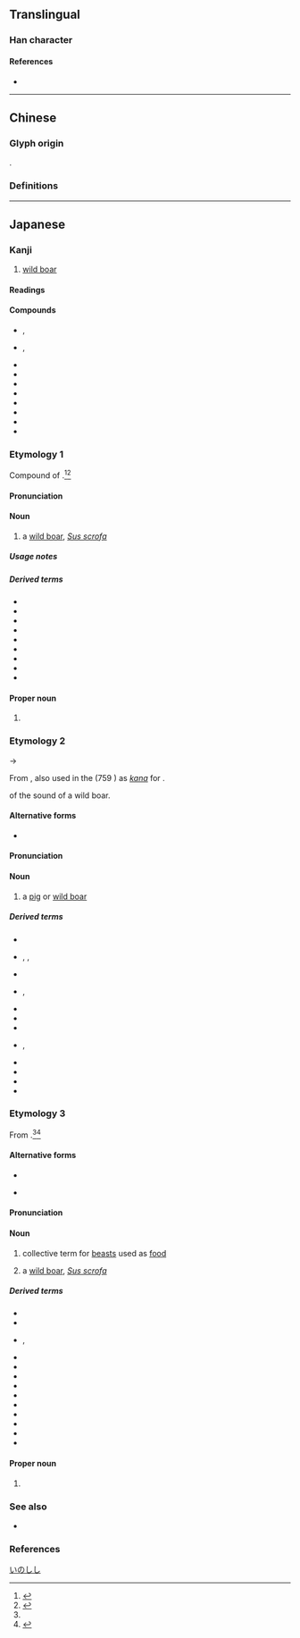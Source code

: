 {{also|豬|𧳯}}
{{character info/new}}
{{character info/new|0xFA16}}
{{character info/new|0xFAA0}}

==Translingual==

===Han character===
{{Han char|rn=94|rad=犬|as=08|sn=11|four=|canj=KHJKA|ids=⿰犭者}}

====References====
* {{Han ref|kx=0714.260|dkj=20511|dj=1126.240|hdz=21351.090|uh=732A|ud=29482}}

----

==Chinese==

===Glyph origin===
{{Han etym}}
{{Han compound|犬|者|alt1=犭|c1=s|c2=p|ls=psc}}.

===Definitions===
{{zh-see|豬|sv}}

----

==Japanese==

===Kanji===
{{ja-kanji|grade=|rs=犬08<!--|kyu=U+FA16-->}}

# [[wild boar]]

====Readings====
{{ja-readings
|goon=ちょ
|kanon=ちょ
|kun=い-<ゐ-, いのしし-<ゐのしし-
|nanori=しし
}}

====Compounds====
{{der-top|Compounds}}
* {{ja-r|猪牙%舟|ちょき%ぶね}}, {{ja-r|猪牙|ちょき}}
* {{ja-r|猪口|ちょく}}, {{ja-r|猪口|ちょこ}}
* {{ja-r|猪突|ちょとつ}}
* {{ja-r|猪 八戒|^ちょ ^はっかい}}
* {{ja-r|猪勇|ちょゆう}}
* {{ja-r|猪苓|ちょれい}}
* {{ja-r|家猪|かちょ}}
* {{ja-r|玄猪|げんちょ}}
* {{ja-r|野猪|やちょ}}
* {{ja-r|豪猪|ヤマ.アラシ}}
{{der-bottom}}

===Etymology 1===
<div style="float:right;">
{{wp|lang=ja|イノシシ}}
{{wp|Wild boar}}
</div>
{{ja-kanjitab|yomi=k|いのしし}}

Compound of {{compound|ja|sort=いのしし|猪|tr1=i|t1=[[pig]], [[boar]]|pos1=see below|の|tr2=no|pos2=possessive particle|獣|tr3=shishi|t3=[[beast]]|pos3=archaic}}.<ref>{{R:Daijisen}}</ref><ref name="KDJ">{{R:Kokugo Dai Jiten}}</ref>

====Pronunciation====
{{ja-pron|yomi=k|いのしし|acc=3|acc_ref=DJR,NHK}}

====Noun====
{{ja-noun<!--|kyu=U+FA16-->|いのしし|イノシシ|hhira=ゐのしし|hkata=ヰノシシ}}

# a [[wild boar]], ''[[Sus scrofa]]''
#: {{syn|ja|野荒らし|tr=noarashi|野猪|tr2=noshishi}}

=====Usage notes=====
{{U:ja:biology|イノシシ}}

=====Derived terms=====
{{der-top}}
* {{ja-r|猪%鹿%蝶|いの%-しか%-ちょう}}
* {{ja-r|猪熊 通り|^いのくま ^どおり}}
* {{ja-r|猪%豚|いの%ぶた|[[wild boar]]-[[pig]] [[hybrid]]}}
* {{ja-r|猪 武者|いのしし むしゃ}}
* {{ja-r|疣 猪|イボ イノシシ}}
* {{ja-r|鹿 猪|シカ イノシシ|[[babirusa]]}}
* {{ja-r|萩に猪|はぎ に いのしし}}
* {{ja-r|臍 猪|へそ いのしし|[[peccary]]}}
* {{ja-r|琉球 猪|^りゅうきゅう いのしし}}
{{der-bottom}}

====Proper noun====
{{ja-pos|proper<!--|kyu=U+FA16-->|いのしし|hhira=ゐのしし}}

# {{surname|lang=ja|sort=いのしし|A=a|nodot=1}}

===Etymology 2===
{{ja-kanjitab|yomi=k|い}}

{{IPAchar|/wi/}} → {{IPAchar|/i/}}

From {{inh|ja|ojp|sort=い|-}}, also used in the ''{{w|Man'yōshū}}'' (759 {{CE}}) as {{m|ja|借音|tr=shakuon}} ''[[kana]]'' for {{IPAfont|⟨wi⟩}}.

{{onomatopoeic}} of the sound of a wild boar.

====Alternative forms====
* {{ja-l|豬}}

====Pronunciation====
{{ja-pron|yomi=k|い}}

====Noun====
{{ja-noun<!--|kyu=U+FA16-->|い|hhira=ゐ}}

# a [[pig]] or [[wild boar]]

=====Derived terms=====
{{der-top}}
* {{ja-r|亥|い}}
* {{ja-r|猪%養|い%かい|rom=-}}, {{ja-r|猪%飼|い%かい|rom=-}}, {{ja-r|猪%甘|い%かい}}
* {{ja-r|猪%口|い%ぐち}}
* {{ja-r|猪%首|い%くび|rom=-}}, {{ja-r|猪%頸|い%くび}}
* {{ja-r|猪名%川|^いな%がわ}}
* {{ja-r|猪名野|^いなの}}
* {{ja-r|猪%苗%代|^い%なわ%しろ}}
* {{ja-r|豕|いのこ|rom=-}}, {{ja-r|猪の子|いのこ}}
* {{ja-r|猪尻草|いのしりぐさ}}
* {{ja-r|猪の手|いので}}
* {{ja-r|猪俣|^いのまた}}
* {{ja-r|猪の目|いのめ}}
{{der-bottom}}

===Etymology 3===
{{ja-kanjitab|yomi=irr|しし}}

From {{m|ja|肉|tr=shishi||[[meat]], [[flesh]]}}.<ref name="DJR"/><ref name="KDJ">{{R:Kokugo Dai Jiten}}</ref>

====Alternative forms====
* {{ja-l|獣}}
* {{s|[[deer]] [[meat]]}} {{ja-l|鹿}} 

====Pronunciation====
{{ja-pron|yomi=irr|しし|acc=1|acc_ref=DJR,NHK}}

====Noun====
{{ja-noun<!--|kyu=U+FA16-->|しし}}

# collective term for [[beast]]s used as [[food]]
# {{lb|ja|by extension}} a [[wild boar]], ''[[Sus scrofa]]''

=====Derived terms=====
{{der-top}}
* {{ja-r|猪%独活|シシ%ウド}}
* {{ja-r|猪垣|ししがき}}
* {{ja-r|猪狩|ししがり|rom=-}}, {{ja-r|猪%狩り|しし%がり}}
* {{ja-r|猪じもの|ししじもの}}
* {{ja-r|猪%田|しし%だ}}
* {{ja-r|猪茸|シシタケ}}
* {{ja-r|猪鍋|ししなべ}}
* {{ja-r|猪 防ぎ|しし ふせぎ}}
* {{ja-r|猪道|ししみち}}
* {{ja-r|猪%矢来|しし%やらい}}
* {{ja-r|猪論|ししろん}}
* {{ja-r|野%猪|の%じし}}
* {{ja-r|病み猪|やみしし}}
{{der-bottom}}

====Proper noun====
{{ja-pos|proper<!--|kyu=U+FA16-->|しし}}

# {{surname|lang=ja|sort=しし|A=a|nodot=1}}

===See also===
* {{ja-r|豚|ブタ|[[pig]]}}

===References===
<references/>

[[Category:ja:Pigs|いのしし]]
